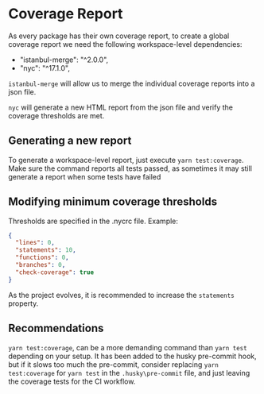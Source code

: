 # Coverage Report

As every package has their own coverage report, to create a global coverage report we need the following workspace-level dependencies:
  - "istanbul-merge": "^2.0.0",
  - "nyc": "^17.1.0",

`istanbul-merge` will allow us to merge the individual coverage reports into a json file.

`nyc` will generate a new HTML report from the json file and verify the coverage thresholds are met.

## Generating a new report

To generate a workspace-level report, just execute `yarn test:coverage`. Make sure the command reports all tests passed, as sometimes it may still generate a report when some tests have failed

## Modifying minimum coverage thresholds

Thresholds are specified in the .nycrc file. Example:
```json
{
  "lines": 0,
  "statements": 10,
  "functions": 0,
  "branches": 0,
  "check-coverage": true
}
```
As the project evolves, it is recommended to increase the `statements` property.

## Recommendations

`yarn test:coverage`, can be a more demanding command than `yarn test` depending on your setup. It has been added to the husky pre-commit hook, but if it slows too much the pre-commit, consider replacing `yarn test:coverage` for `yarn test` in the `.husky\pre-commit` file, and just leaving the coverage tests for the CI workflow.
